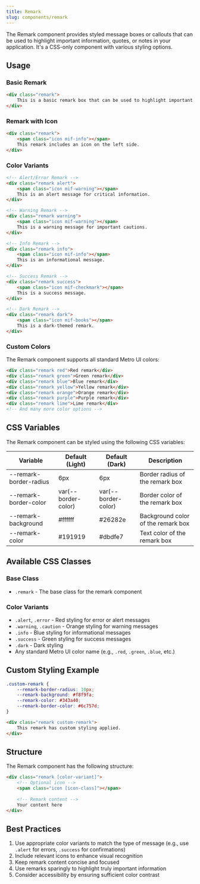 ```yaml
---
title: Remark
slug: components/remark
---
```


The Remark component provides styled message boxes or callouts that can be used to highlight important information, quotes, or notes in your application. It's a CSS-only component with various styling options.

## Usage

### Basic Remark

```html
<div class="remark">
    This is a basic remark box that can be used to highlight important information.
</div>
```

### Remark with Icon

```html
<div class="remark">
    <span class="icon mif-info"></span>
    This remark includes an icon on the left side.
</div>
```

### Color Variants

```html
<!-- Alert/Error Remark -->
<div class="remark alert">
    <span class="icon mif-warning"></span>
    This is an alert message for critical information.
</div>

<!-- Warning Remark -->
<div class="remark warning">
    <span class="icon mif-warning"></span>
    This is a warning message for important cautions.
</div>

<!-- Info Remark -->
<div class="remark info">
    <span class="icon mif-info"></span>
    This is an informational message.
</div>

<!-- Success Remark -->
<div class="remark success">
    <span class="icon mif-checkmark"></span>
    This is a success message.
</div>

<!-- Dark Remark -->
<div class="remark dark">
    <span class="icon mif-books"></span>
    This is a dark-themed remark.
</div>
```

### Custom Colors

The Remark component supports all standard Metro UI colors:

```html
<div class="remark red">Red remark</div>
<div class="remark green">Green remark</div>
<div class="remark blue">Blue remark</div>
<div class="remark yellow">Yellow remark</div>
<div class="remark orange">Orange remark</div>
<div class="remark purple">Purple remark</div>
<div class="remark lime">Lime remark</div>
<!-- And many more color options -->
```

## CSS Variables

The Remark component can be styled using the following CSS variables:

| Variable | Default (Light) | Default (Dark) | Description |
| --- | --- | --- | --- |
| --remark-border-radius | 6px | 6px | Border radius of the remark box |
| --remark-border-color | var(--border-color) | var(--border-color) | Border color of the remark box |
| --remark-background | #ffffff | #26282e | Background color of the remark box |
| --remark-color | #191919 | #dbdfe7 | Text color of the remark box |

## Available CSS Classes

### Base Class
- `.remark` - The base class for the remark component

### Color Variants
- `.alert`, `.error` - Red styling for error or alert messages
- `.warning`, `.caution` - Orange styling for warning messages
- `.info` - Blue styling for informational messages
- `.success` - Green styling for success messages
- `.dark` - Dark styling
- Any standard Metro UI color name (e.g., `.red`, `.green`, `.blue`, etc.)

## Custom Styling Example

```css
.custom-remark {
    --remark-border-radius: 10px;
    --remark-background: #f8f9fa;
    --remark-color: #343a40;
    --remark-border-color: #6c757d;
}
```

```html
<div class="remark custom-remark">
    This remark has custom styling applied.
</div>
```

## Structure

The Remark component has the following structure:

```html
<div class="remark [color-variant]">
    <!-- Optional icon -->
    <span class="icon [icon-class]"></span>
    
    <!-- Remark content -->
    Your content here
</div>
```

## Best Practices

1. Use appropriate color variants to match the type of message (e.g., use `.alert` for errors, `.success` for confirmations)
2. Include relevant icons to enhance visual recognition
3. Keep remark content concise and focused
4. Use remarks sparingly to highlight truly important information
5. Consider accessibility by ensuring sufficient color contrast
